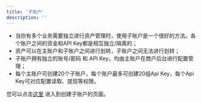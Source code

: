 ```yaml
---
title: '子账户'
description: ''
---
```


- 当你有多个业务需要独立进行资产管理时，使用子账户是一个很好的方法。各个账户之间的资金和API Key都是相互独立/隔离的；
- 资产可以在主账户和子账户之间进行划转，子账户之间无法进行划转；
- 子账户拥有独立的账号/密码 和 API Key，均由主账户在商户后台进行配置管理；
- 每个主账户可创建20个子账户，每个账户最多可创建20组Api Key，每个Api Key可对应配置读取、提现等权限。

您可以点击[这里](https://console-beta.basswallet.io/#/subAccount/index) 进入到创建子账户的页面。
